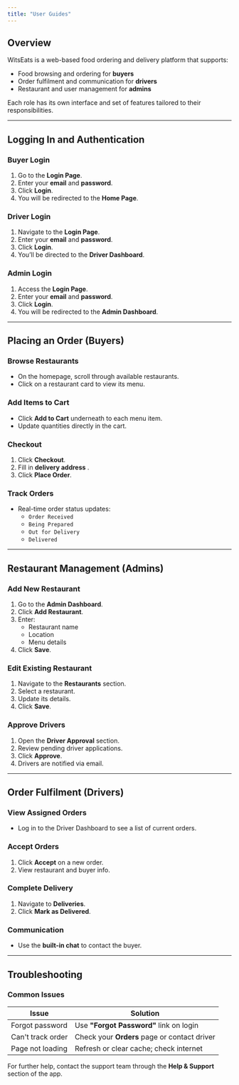 ```yaml
---
title: "User Guides"
---
```


## Overview

WitsEats is a web-based food ordering and delivery platform that supports:

- Food browsing and ordering for **buyers**
- Order fulfilment and communication for **drivers**
- Restaurant and user management for **admins**

Each role has its own interface and set of features tailored to their responsibilities.

---

## Logging In and Authentication

### Buyer Login

1. Go to the **Login Page**.
2. Enter your **email** and **password**.
3. Click **Login**.
4. You will be redirected to the **Home Page**.

### Driver Login

1. Navigate to the **Login Page**.
2. Enter your **email** and **password**.
3. Click **Login**.
4. You’ll be directed to the **Driver Dashboard**.

### Admin Login

1. Access the **Login Page**.
2. Enter your **email** and **password**.
3. Click **Login**.
4. You will be redirected to the **Admin Dashboard**.

---

## Placing an Order (Buyers)

### Browse Restaurants

- On the homepage, scroll through available restaurants.
- Click on a restaurant card to view its menu.

### Add Items to Cart

- Click **Add to Cart** underneath to each menu item.
- Update quantities directly in the cart.

### Checkout

1. Click **Checkout**.
2. Fill in **delivery address** .
3. Click **Place Order**.

### Track Orders

- Real-time order status updates:
  - `Order Received`
  - `Being Prepared`
  - `Out for Delivery`
  - `Delivered`

---

## Restaurant Management (Admins)

### Add New Restaurant

1. Go to the **Admin Dashboard**.
2. Click **Add Restaurant**.
3. Enter:
   - Restaurant name
   - Location
   - Menu details
4. Click **Save**.

### Edit Existing Restaurant

1. Navigate to the **Restaurants** section.
2. Select a restaurant.
3. Update its details.
4. Click **Save**.

### Approve Drivers

1. Open the **Driver Approval** section.
2. Review pending driver applications.
3. Click **Approve**.
4. Drivers are notified via email.

---

## Order Fulfilment (Drivers)

### View Assigned Orders

- Log in to the Driver Dashboard to see a list of current orders.

### Accept Orders

1. Click **Accept** on a new order.
2. View restaurant and buyer info.

### Complete Delivery

1. Navigate to **Deliveries**.
2. Click **Mark as Delivered**.

### Communication

- Use the **built-in chat** to contact the buyer.

---

## Troubleshooting

### Common Issues

| Issue | Solution |
|------|----------|
| Forgot password | Use **"Forgot Password"** link on login |
| Can't track order | Check your **Orders** page or contact driver |
| Page not loading | Refresh or clear cache; check internet |

For further help, contact the support team through the **Help & Support** section of the app.
